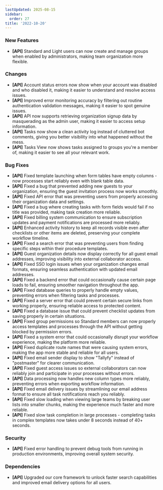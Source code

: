 ```yaml
---
lastUpdated: 2025-08-15
sidebar:
  order: 27
title: '2022-10-20'
---
```


### New Features

- **[API]** Standard and Light users can now create and manage groups when enabled by administrators, making team organization more flexible.

### Changes

- **[API]** Account status errors now show when your account was disabled and who disabled it, making it easier to understand and resolve access issues.
- **[API]** Improved error monitoring accuracy by filtering out routine authentication validation messages, making it easier to spot genuine issues.
- **[API]** API now supports retrieving organization signup data by masquerading as the admin user, making it easier to access setup information.
- **[API]** Tasks now show a clean activity log instead of cluttered bot comments, giving you better visibility into what happened without the mess.
- **[API]** Tasks View now shows tasks assigned to groups you're a member of, making it easier to see all your relevant work.

### Bug Fixes

- **[API]** Fixed template launching when form tables have empty columns - now processes start reliably even with blank table data.
- **[API]** Fixed a bug that prevented adding new guests to your organization, ensuring the guest invitation process now works smoothly.
- **[API]** Fixed API error that was preventing users from properly accessing their organization data and settings.
- **[API]** Fixed a bug where creating tasks with form fields would fail if no title was provided, making task creation more reliable.
- **[API]** Fixed billing system communication to ensure subscription updates and payment notifications are processed more reliably.
- **[API]** Enhanced activity history to keep all records visible even after checklists or other items are deleted, preserving your complete workflow timeline.
- **[API]** Fixed a search error that was preventing users from finding specific steps within their procedure templates.
- **[API]** Guest organization details now display correctly for all guest email addresses, improving visibility into external collaborator access.
- **[API]** Fixed SSO login issues when your organization changes email formats, ensuring seamless authentication with updated email addresses.
- **[API]** Fixed a backend error that could occasionally cause certain page loads to fail, ensuring smoother navigation throughout the app.
- **[API]** Fixed database queries to properly handle empty values, preventing errors when filtering tasks and processes.
- **[API]** Fixed a server error that could prevent certain secure links from working properly, ensuring reliable access to protected content.
- **[API]** Fixed a database issue that could prevent checklist updates from saving properly in certain situations.
- **[API]** Fixed group permissions so Standard members can now properly access templates and processes through the API without getting blocked by permission errors.
- **[API]** Fixed a system error that could occasionally disrupt your workflow experience, making the platform more reliable.
- **[API]** Fixed duplicate route names that were causing system errors, making the app more stable and reliable for all users.
- **[API]** Fixed email sender display to show "Tallyfy" instead of "postmaster" for clearer communication.
- **[API]** Fixed guest access issues so external collaborators can now reliably join and participate in your processes without errors.
- **[API]** Data processing now handles new column types more reliably, preventing errors when exporting workflow information.
- **[API]** Fixed email delivery issues by streamlining our email address format to ensure all task notifications reach you reliably.
- **[API]** Fixed slow loading when viewing large teams by breaking user lists into smaller chunks, making the experience much faster and more reliable.
- **[API]** Fixed slow task completion in large processes - completing tasks in complex templates now takes under 8 seconds instead of 40+ seconds.

### Security

- **[API]** Fixed error handling to prevent debug tools from running in production environments, improving overall system security.

### Dependencies

- **[API]** Upgraded our core framework to unlock faster search capabilities and improved email delivery options for all users.